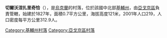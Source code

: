 {{coord|50|18|52|N|31|44|20|E|scale:30000|display=title}}

'''切爾沃涅扎里奇恰'''（{{lang-uk|Червоне Заріччя}}），是[[烏克蘭|烏克蘭]]的村落，位於該國中北部[[基輔州|基輔州]]，由[[亞戈京區|亞戈京區]]負責管轄，始建於1827年，面積0.7平方公里，海拔高度121米，2001年人口219，人口密度每平方公里312.9人。

{{DEFAULTSORT:Червоне Заріччя}}
[[Category:基輔州村落|Category:基輔州村落]]
[[Category:亞戈京區村落|Category:亞戈京區村落]]


{{Kiev-geo-stub}}